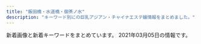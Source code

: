 ```yaml
---
title: "飯田橋・水道橋・御茶ノ水"
description: "キーワード別にの巨乳アジアン・チャイナエステ嬢情報をまとめました。"
---
```


新着画像と新着キーワードをまとめています。
2021年03月05日の情報です。

<DmmAffiliateIns />
<KeywordTable
  shops={
    [
    {
        "keywords": {},
        "img_links": [],
        "url": "https://raku-relax.tokyo/",
        "name": "\u697d\u697d",
        "station": "\u725b\u8fbc\u795e\u697d\u5742\u99c5A2\u51fa\u53e3"
    },
    {
        "name": "\u30d3\u30fc\u30ca\u30b9",
        "station": "JR\u6c34\u9053\u6a4b\u99c5\u6771\u53e3",
        "keywords": {
            "E": 4,
            "88": 4,
            "D": 18,
            "89": 6,
            "83": 8,
            "85": 6,
            "F": 6,
            "84": 4
        },
        "img_links": [
            "http://venus.tyo.cm/images/room2.jpg",
            "http://venus.tyo.cm/images/spmainimg.jpg",
            "http://venus.tyo.cm/photos/sites/40/2020/08/2020083109075883.jpeg",
            "http://venus.tyo.cm/photos/sites/40/2020/08/2020083109075685.jpeg",
            "http://venus.tyo.cm/images/room3.jpg",
            "http://venus.tyo.cm/images/room5.jpg",
            "http://venus.tyo.cm/photos/sites/40/2020/08/2020083109075912.jpeg",
            "http://venus.tyo.cm/images/mainimg.jpg",
            "http://venus.tyo.cm/photos/sites/40/2020/08/2020083109075784.jpeg",
            "http://venus.tyo.cm/photos/sites/40/2020/08/2020083109075848.jpeg",
            "http://venus.tyo.cm/photos/sites/40/2020/08/2020083109075781.jpeg",
            "http://venus.tyo.cm/images/room4.jpg",
            "http://venus.tyo.cm/images/room1.jpg",
            "http://venus.tyo.cm/images/pagetop.png",
            "http://venus.tyo.cm/photos/sites/40/2020/09/2020091012404045.jpeg",
            "http://venus.tyo.cm/photos/sites/40/2020/10/202010021052282.jpeg",
            "http://venus.tyo.cm/photos/sites/40/2020/09/2020090907201289.jpeg",
            "http://venus.tyo.cm/images/top.png",
            "http://venus.tyo.cm/photos/sites/40/2020/08/2020083109075581.jpeg",
            "http://venus.tyo.cm/photos/sites/40/2020/09/2020090907201348.jpeg",
            "http://venus.tyo.cm/images/room6.jpg"
        ],
        "url": "http://venus.tyo.cm/"
    },
    {
        "img_links": [
            "http://jinbocho.xyz/images/r1.jpg",
            "http://jinbocho.xyz/images/g9.jpg",
            "http://jinbocho.xyz/images/r6.jpg",
            "http://jinbocho.xyz/images/g2.jpg",
            "http://jinbocho.xyz/images/r5.jpg",
            "http://jinbocho.xyz/images/g1.jpg",
            "http://jinbocho.xyz/images/gb01.png",
            "http://jinbocho.xyz/images/yuki.jpg",
            "http://jinbocho.xyz/images/a2.jpg",
            "http://jinbocho.xyz/images/new-tit.png",
            "http://jinbocho.xyz/images/r4.jpg",
            "http://jinbocho.xyz/images/a1.jpg",
            "http://jinbocho.xyz/images/s_staff.png",
            "http://jinbocho.xyz/images/a5.jpg",
            "http://jinbocho.xyz/images/a4.jpg",
            "http://jinbocho.xyz/images/r3.jpg",
            "http://jinbocho.xyz/images/g0.jpg",
            "http://jinbocho.xyz/images/face.png",
            "http://jinbocho.xyz/images/miki.jpg",
            "http://jinbocho.xyz/images/g7.jpg",
            "http://jinbocho.xyz/images/top2.jpg",
            "http://jinbocho.xyz/images/g10.jpg",
            "http://jinbocho.xyz/images/zi.png",
            "http://jinbocho.xyz/images/new-tit3.png",
            "http://jinbocho.xyz/images/top1.jpg",
            "http://jinbocho.xyz/images/left3.png",
            "http://jinbocho.xyz/images/r2.jpg",
            "http://jinbocho.xyz/images/mika.jpg",
            "http://jinbocho.xyz/images/haru.jpg",
            "http://jinbocho.xyz/images/g8.jpg",
            "http://jinbocho.xyz/images/mobile.png",
            "http://jinbocho.xyz/images/a3.jpg"
        ],
        "name": "\u306f\u306a\u3073",
        "url": "http://jinbocho.xyz/",
        "station": "\u795e\u4fdd\u753a\u99c5A5\u51fa\u53e3",
        "keywords": {}
    },
    {
        "img_links": [],
        "name": "\u30ad\u30e9\u30e9",
        "url": "https://kira.uouono.com/",
        "station": "\u795e\u4fdd\u753a\u99c5A1\u51fa\u53e3",
        "keywords": {}
    },
    {
        "station": "JR\u6c34\u9053\u6a4b\u99c5\u897f\u53e3",
        "img_links": [
            "http://sln-relax.com/i/files/girl01.jpg",
            "http://sln-relax.com/scdl/staff/10081.jpg",
            "http://sln-relax.com/scdl/staff/10071.jpg",
            "http://sln-relax.com/img/ttl_concept.jpg",
            "http://sln-relax.com/pic/topimg1.jpg",
            "http://sln-relax.com/img/ttl_staff.png",
            "http://sln-relax.com/img/ttl_mobile.jpg",
            "http://sln-relax.com/scdl/staff/10021.jpg",
            "http://sln-relax.com/scdl/staff/10011.jpg",
            "http://sln-relax.com/pic/head.png",
            "http://sln-relax.com/scdl/staff/10041.jpg",
            "http://sln-relax.com/i/files/homeimg.jpg",
            "http://sln-relax.com/pic/topimg3.jpg",
            "http://sln-relax.com/scdl/staff/10031.jpg",
            "http://sln-relax.com/i/files/girl02.jpg",
            "http://sln-relax.com/img/ttl_tnew.jpg",
            "http://sln-relax.com/pic/topimg2.jpg",
            "http://sln-relax.com/scdl/staff/10051.jpg",
            "http://sln-relax.com/img/att.jpg",
            "http://sln-relax.com/img/ttl_rec.jpg",
            "http://sln-relax.com/scdl/staff/10061.jpg"
        ],
        "url": "http://sln-relax.com/",
        "name": "Lime",
        "keywords": {
            "C": 17
        }
    },
    {
        "img_links": [
            "https://suidobashi-mensesthe.com/button/staff.png",
            "https://suidobashi-mensesthe.com/staff/midori-s3.jpg",
            "https://suidobashi-mensesthe.com/room/2-l.jpg",
            "https://suidobashi-mensesthe.com/staff/yui-s3.jpg",
            "https://suidobashi-mensesthe.com/staff/1.jpg",
            "https://suidobashi-mensesthe.com/staff/yui-l1.jpg",
            "https://suidobashi-mensesthe.com/icon/twitter.png",
            "https://suidobashi-mensesthe.com/room/5-s.jpg",
            "https://suidobashi-mensesthe.com/room/1-s.jpg",
            "https://suidobashi-mensesthe.com/staff/4.jpg",
            "https://suidobashi-mensesthe.com/room/1-l.jpg",
            "https://suidobashi-mensesthe.com/images/footer-r.png",
            "https://suidobashi-mensesthe.com/room/esthe1.jpg",
            "https://suidobashi-mensesthe.com/room/2-s.jpg",
            "https://suidobashi-mensesthe.com/staff/midori-l3.jpg",
            "https://suidobashi-mensesthe.com/room/esthe3.jpg",
            "https://suidobashi-mensesthe.com/staff/yui-l2.jpg",
            "https://suidobashi-mensesthe.com/staff/midori-l1.jpg",
            "https://suidobashi-mensesthe.com/button/home.png",
            "https://suidobashi-mensesthe.com/button/blog.png",
            "https://suidobashi-mensesthe.com/images/clear.png",
            "https://suidobashi-mensesthe.com/room/3-l.jpg",
            "https://suidobashi-mensesthe.com/staff/yui-s1.jpg",
            "https://suidobashi-mensesthe.com/icon/facebook.png",
            "https://suidobashi-mensesthe.com/room/4-l.jpg",
            "https://suidobashi-mensesthe.com/room/5-l.jpg",
            "https://suidobashi-mensesthe.com/icon/line.png",
            "https://suidobashi-mensesthe.com/images/covit19.jpg",
            "https://suidobashi-mensesthe.com/room/4-s.jpg",
            "https://suidobashi-mensesthe.com/room/6-s.jpg",
            "https://suidobashi-mensesthe.com/images/footer-l.png",
            "https://suidobashi-mensesthe.com/images/prin-video2.jpg",
            "https://suidobashi-mensesthe.com/staff/yui-l3.jpg",
            "https://suidobashi-mensesthe.com/images/qrcode.png",
            "https://suidobashi-mensesthe.com/staff/5.jpg",
            "https://suidobashi-mensesthe.com/icon/google_plus.png",
            "https://suidobashi-mensesthe.com/images/main-sp.jpg",
            "https://suidobashi-mensesthe.com/images/main1.jpg",
            "https://suidobashi-mensesthe.com/staff/3.jpg",
            "https://suidobashi-mensesthe.com/room/esthe2.jpg",
            "https://suidobashi-mensesthe.com/room/6-l.jpg",
            "https://suidobashi-mensesthe.com/staff/midori-s2.jpg",
            "https://suidobashi-mensesthe.com/staff/6.jpg",
            "https://suidobashi-mensesthe.com/staff/midori-l2.jpg",
            "https://suidobashi-mensesthe.com/images/flower.png",
            "https://suidobashi-mensesthe.com/images/header3.png",
            "https://suidobashi-mensesthe.com/staff/0.jpg",
            "https://suidobashi-mensesthe.com/room/3-s.jpg",
            "https://suidobashi-mensesthe.com/staff/yui-s2.jpg",
            "https://suidobashi-mensesthe.com/staff/2.jpg",
            "https://suidobashi-mensesthe.com/staff/midori-s1.jpg"
        ],
        "keywords": {},
        "url": "https://suidobashi-mensesthe.com/",
        "station": "JR\u6c34\u9053\u6a4b\u99c5\u897f\u53e3",
        "name": "\u30d7\u30ea\u30f3"
    },
    {
        "name": "\u7652\u3057\u306e\u6cc9",
        "url": "https://izumi-esthe.tokyo/",
        "station": "\u5c0f\u5ddd\u753a\u99c5B5\u51fa\u53e3",
        "img_links": [],
        "keywords": {}
    },
    {
        "station": "JR\u6c34\u9053\u6a4b\u99c5\u6771\u53e3",
        "name": "\u5929\u4f7f",
        "img_links": [
            "http://yiluioszn.xyz/templets/default/style/images/s_staff.png",
            "http://yiluioszn.xyz/templets/default/style/images/s_service.png",
            "http://yiluioszn.xyz/templets/default/style/images/girl-z1.jpg",
            "http://yiluioszn.xyz/uploads/201028/1-20102Q4224J19.jpg",
            "http://yiluioszn.xyz/templets/default/style/images/room2.jpg",
            "http://yiluioszn.xyz/uploads/201028/1-20102Q42539334.jpg",
            "http://yiluioszn.xyz/templets/default/style/images/s_pick.png",
            "http://yiluioszn.xyz/templets/default/style/images/s_news.png",
            "http://yiluioszn.xyz/uploads/201028/1-20102Q4292Y94.jpg",
            "http://yiluioszn.xyz/uploads/201028/1-20102Q42R2M9.jpg",
            "http://yiluioszn.xyz/uploads/201028/1-20102Q4294WS.jpg",
            "http://yiluioszn.xyz/uploads/201028/1-20102Q4250B44.jpg",
            "http://yiluioszn.xyz/templets/default/style/images/room4.jpg",
            "http://yiluioszn.xyz/templets/default/style/images/top.png",
            "http://yiluioszn.xyz/templets/default/style/images/room3.jpg",
            "http://yiluioszn.xyz/uploads/201028/1-20102Q42301513.jpg",
            "http://yiluioszn.xyz/uploads/210303/1-210303160206320.jpg",
            "http://yiluioszn.xyz/uploads/201028/1-20102Q42313a4.jpg",
            "http://yiluioszn.xyz/uploads/201028/1-20102Q42K1E9.jpg",
            "http://yiluioszn.xyz/uploads/201028/1-20102Q42F0301.jpg",
            "http://yiluioszn.xyz/templets/default/style/images/room1.jpg",
            "http://yiluioszn.xyz/templets/default/style/images/girl-z2.jpg",
            "http://yiluioszn.xyz/uploads/201028/1-20102Q426432V.jpg"
        ],
        "url": "http://yiluioszn.xyz/",
        "keywords": {
            "C": 9,
            "D": 3,
            "85": 2,
            "86": 1
        }
    },
    {
        "img_links": [
            "http://rapisu.tokyo/images/meihui.jpg",
            "http://rapisu.tokyo/images/end.png",
            "http://rapisu.tokyo/images/r1.jpg",
            "http://rapisu.tokyo/images/r2.jpg",
            "http://rapisu.tokyo/images/tiao.png",
            "http://rapisu.tokyo/images/flash1.jpg",
            "http://rapisu.tokyo/images/top.png",
            "http://rapisu.tokyo/images/mobile.png",
            "http://rapisu.tokyo/images/zi_staff.png",
            "http://rapisu.tokyo/images/r3.jpg",
            "http://rapisu.tokyo/images/mika.jpg",
            "http://rapisu.tokyo/images/flash.jpg",
            "http://rapisu.tokyo/images/g0.jpg"
        ],
        "url": "http://rapisu.tokyo/",
        "station": "\u795e\u4fdd\u753a\u99c5A7\u51fa\u53e3",
        "name": "\u30e9\u30d4\u30b9",
        "keywords": {
            "C": 7
        }
    },
    {
        "station": "\u5c0f\u5ddd\u753a\u99c5B4",
        "name": "\u30a2\u30ed\u30de\u30e9\u30c3\u30ad\u30fc",
        "img_links": [
            "https://i1.wp.com/aromalucky.xyz/wp-content/uploads/2019/05/16.jpg",
            "https://i2.wp.com/aromalucky.xyz/wp-content/uploads/2019/05/03.png",
            "https://i2.wp.com/aromalucky.xyz/wp-content/uploads/2017/12/03-1.jpg",
            "https://i1.wp.com/aromalucky.xyz/wp-content/uploads/2017/12/04-1.jpg",
            "https://i2.wp.com/aromalucky.xyz/wp-content/uploads/2019/04/14.jpg",
            "https://i0.wp.com/aromalucky.xyz/wp-content/uploads/2019/05/02.png",
            "https://i2.wp.com/aromalucky.xyz/wp-content/uploads/2017/12/02.jpg",
            "https://i2.wp.com/aromalucky.xyz/wp-content/uploads/2019/04/12.jpg",
            "https://i0.wp.com/aromalucky.xyz/wp-content/uploads/2017/12/05-1.jpg",
            "https://i0.wp.com/aromalucky.xyz/wp-content/uploads/2019/05/15.jpg",
            "http://aromalucky.xyz/wp-content/uploads/2019/05/01_02.png",
            "https://i2.wp.com/aromalucky.xyz/wp-content/uploads/2020/09/21.jpg",
            "https://i2.wp.com/aromalucky.xyz/wp-content/uploads/2017/12/08.jpg",
            "https://i0.wp.com/aromalucky.xyz/wp-content/uploads/2019/04/13.jpg",
            "https://i1.wp.com/aromalucky.xyz/wp-content/uploads/2019/10/20.jpg"
        ],
        "url": "http://aromalucky.xyz/",
        "keywords": {}
    },
    {
        "name": "\u60a0 \u3086\u3046",
        "station": "JR\u6c34\u9053\u6a4b\u99c5\u897f\u53e3",
        "keywords": {
            "87": 7,
            "D": 35,
            "86": 7,
            "85": 21,
            "84": 7,
            "C": 20
        },
        "url": "http://yu.xyz.mn/",
        "img_links": [
            "http://yu.xyz.mn/images/mobile.jpg",
            "http://yu.xyz.mn/images/s_staff.jpg",
            "http://yu.xyz.mn/images/top.jpg",
            "http://yu.xyz.mn/photos/sites/91/2019/12/2019122901424384.jpg",
            "http://yu.xyz.mn/photos/sites/91/2019/12/2019122702252767.jpg",
            "http://yu.xyz.mn/images/ac4.jpg",
            "http://yu.xyz.mn/images/ac1.jpg",
            "http://yu.xyz.mn/images/room1.jpg",
            "http://yu.xyz.mn/images/ac2.jpg",
            "http://yu.xyz.mn/images/s_shedule.jpg",
            "http://yu.xyz.mn/images/room2.jpg",
            "http://yu.xyz.mn/photos/sites/91/2020/04/2020040807282190.jpg",
            "http://yu.xyz.mn/images/s_news.jpg",
            "http://yu.xyz.mn/photos/sites/91/2019/12/2019122702252691.jpg",
            "http://yu.xyz.mn/images/ac3.jpg",
            "http://yu.xyz.mn/photos/sites/91/2020/02/2020022305370017.jpg",
            "http://yu.xyz.mn/images/ac5.jpg",
            "http://yu.xyz.mn/images/ac6.jpg",
            "http://yu.xyz.mn/images/room3.jpg",
            "http://yu.xyz.mn/images/room4.jpg",
            "http://yu.xyz.mn/photos/sites/91/2021/01/2021012205451889.jpg"
        ]
    }
]
}
/>
<DmmAffiliateScript />
